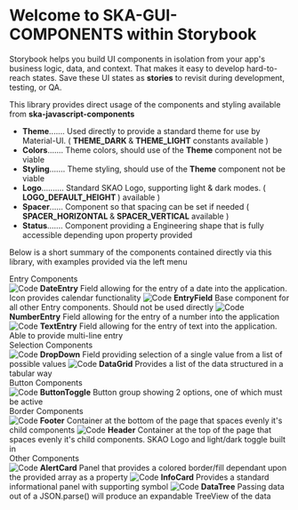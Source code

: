 
<Meta title="Example/Introduction" />

<style>{`
  .subheading {
    --mediumdark: '#999999';
    font-weight: 900;
    font-size: 13px;
    color: #999;
    letter-spacing: 6px;
    line-height: 24px;
    text-transform: uppercase;
    margin-bottom: 12px;
    margin-top: 40px;
  }

  .link-list {
    display: grid;
    grid-template-columns: 1fr;
    grid-template-rows: 1fr 1fr;
    row-gap: 10px;
  }

  @media (min-width: 620px) {
    .link-list {
      row-gap: 20px;
      column-gap: 20px;
      grid-template-columns: 1fr 1fr;
    }
  }

  @media all and (-ms-high-contrast:none) {
  .link-list {
      display: -ms-grid;
      -ms-grid-columns: 1fr 1fr;
      -ms-grid-rows: 1fr 1fr;
    }
  }

  .link-item {
    display: block;
    padding: 20px 30px 20px 15px;
    border: 1px solid #00000010;
    border-radius: 5px;
    transition: background 150ms ease-out, border 150ms ease-out, transform 150ms ease-out;
    color: #333333;
    display: flex;
    align-items: flex-start;
  }

  .link-item:hover {
    border-color: #1EA7FD50;
    transform: translate3d(0, -3px, 0);
    box-shadow: rgba(0, 0, 0, 0.08) 0 3px 10px 0;
  }

  .link-item:active {
    border-color: #1EA7FD;
    transform: translate3d(0, 0, 0);
  }

  .link-item strong {
    font-weight: 700;
    display: block;
    margin-bottom: 2px;
  }
  
  .link-item img {
    height: 40px;
    width: 40px;
    margin-right: 15px;
    flex: none;
  }

  .link-item span {
    font-size: 14px;
    line-height: 20px;
  }

  .tip {
    display: inline-block;
    border-radius: 1em;
    font-size: 11px;
    line-height: 12px;
    font-weight: 700;
    background: #E7FDD8;
    color: #66BF3C;
    padding: 4px 12px;
    margin-right: 10px;
    vertical-align: top;
  }

  .tip-wrapper {
    font-size: 13px;
    line-height: 20px;
    margin-top: 40px;
    margin-bottom: 40px;
  }

  .tip-wrapper code {
    font-size: 12px;
    display: inline-block;
  }

  
`}</style>

# Welcome to SKA-GUI-COMPONENTS within Storybook

Storybook helps you build UI components in isolation from your app's business logic, data, and context.
That makes it easy to develop hard-to-reach states.
Save these UI states as **stories** to revisit during development, testing, or QA.

This library provides direct usage of the components and styling available from <strong>ska-javascript-components</strong>

- <strong>Theme</strong>....... Used directly to provide a standard theme for use by Material-UI. ( <strong>
    THEME_DARK
  </strong> & <strong>THEME_LIGHT</strong> constants available )
- <strong>Colors</strong>....... Theme colors, should use of the <strong>Theme</strong> component
  not be viable
- <strong>Styling</strong>....... Theme styling, should use of the <strong>Theme</strong> component
  not be viable
- <strong>Logo</strong>.......... Standard SKAO Logo, supporting light & dark modes. ( <strong>
    LOGO_DEFAULT_HEIGHT
  </strong>) available )
- <strong>Spacer</strong>...... Component so that spacing can be set if needed ( <strong>
    SPACER_HORIZONTAL
  </strong> & <strong>SPACER_VERTICAL</strong> available )
- <strong>Status</strong>....... Component providing a Engineering shape that is fully accessible
  depending upon property provided

Below is a short summary of the components contained directly via this library, with examples provided via the left menu

<div className="subheading">Entry Components</div>

<div>
  <a className="link-item">
    <img src={Code} alt="Code" />
    <span>
      <strong>DateEntry</strong>
      Field allowing for the entry of a date into the application. Icon provides calendar functionality
    </span>
  </a>
  <a className="link-item">
    <img src={Code} alt="Code" />
    <span>
      <strong>EntryField</strong>
      Base component for all other Entry components. Should not be used directly
    </span>
  </a>
  <a className="link-item">
    <img src={Code} alt="Code" />
    <span>
      <strong>NumberEntry</strong>
      Field allowing for the entry of a number into the application
    </span>
  </a>
  <a className="link-item">
    <img src={Code} alt="Code" />
    <span>
      <strong>TextEntry</strong>
      Field allowing for the entry of text into the application. Able to provide multi-line entry
    </span>
  </a>
</div>

<div className="subheading">Selection Components</div>

<div>
  <a className="link-item">
    <img src={Code} alt="Code" />
    <span>
      <strong>DropDown</strong>
      Field providing selection of a single value from a list of possible values
    </span>
  </a>
  <a className="link-item">
    <img src={Code} alt="Code" />
    <span>
      <strong>DataGrid</strong>
      Provides a list of the data structured in a tabular way
    </span>
  </a>
</div>

<div className="subheading">Button Components</div>

<div>
  <a className="link-item">
    <img src={Code} alt="Code" />
    <span>
      <strong>ButtonToggle</strong>
      Button group showing 2 options, one of which must be active
    </span>
  </a>
</div>

<div className="subheading">Border Components</div>

<div>
  <a className="link-item">
    <img src={Code} alt="Code" />
    <span>
      <strong>Footer</strong>
      Container at the bottom of the page that spaces evenly it's child components
    </span>
  </a>
  <a className="link-item">
    <img src={Code} alt="Code" />
    <span>
      <strong>Header</strong>
      Container at the top of the page that spaces evenly it's child components. SKAO Logo and light/dark
      toggle built in
    </span>
  </a>
</div>

<div className="subheading">Other Components</div>

<div>
  <a className="link-item">
    <img src={Code} alt="Code" />
    <span>
      <strong>AlertCard</strong>
      Panel that provides a colored border/fill dependant upon the provided array as a property
    </span>
  </a>
  <a className="link-item">
    <img src={Code} alt="Code" />
    <span>
      <strong>InfoCard</strong>
      Provides a standard informational panel with supporting symbol
    </span>
  </a>
  <a className="link-item">
    <img src={Code} alt="Code" />
    <span>
      <strong>DataTree</strong>
      Passing data out of a JSON.parse() will produce an expandable TreeView of the data
    </span>
  </a>
</div>
